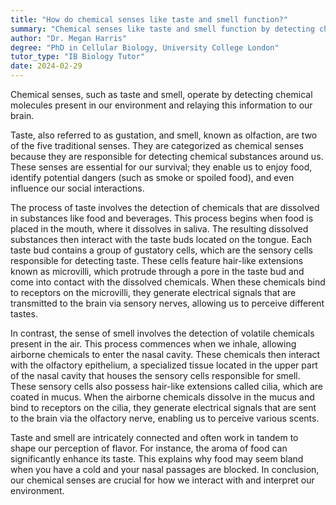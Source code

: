 ```yaml
---
title: "How do chemical senses like taste and smell function?"
summary: "Chemical senses like taste and smell function by detecting chemical molecules in our environment and transmitting this information to our brain."
author: "Dr. Megan Harris"
degree: "PhD in Cellular Biology, University College London"
tutor_type: "IB Biology Tutor"
date: 2024-02-29
---
```


Chemical senses, such as taste and smell, operate by detecting chemical molecules present in our environment and relaying this information to our brain.

Taste, also referred to as gustation, and smell, known as olfaction, are two of the five traditional senses. They are categorized as chemical senses because they are responsible for detecting chemical substances around us. These senses are essential for our survival; they enable us to enjoy food, identify potential dangers (such as smoke or spoiled food), and even influence our social interactions.

The process of taste involves the detection of chemicals that are dissolved in substances like food and beverages. This process begins when food is placed in the mouth, where it dissolves in saliva. The resulting dissolved substances then interact with the taste buds located on the tongue. Each taste bud contains a group of gustatory cells, which are the sensory cells responsible for detecting taste. These cells feature hair-like extensions known as microvilli, which protrude through a pore in the taste bud and come into contact with the dissolved chemicals. When these chemicals bind to receptors on the microvilli, they generate electrical signals that are transmitted to the brain via sensory nerves, allowing us to perceive different tastes.

In contrast, the sense of smell involves the detection of volatile chemicals present in the air. This process commences when we inhale, allowing airborne chemicals to enter the nasal cavity. These chemicals then interact with the olfactory epithelium, a specialized tissue located in the upper part of the nasal cavity that houses the sensory cells responsible for smell. These sensory cells also possess hair-like extensions called cilia, which are coated in mucus. When the airborne chemicals dissolve in the mucus and bind to receptors on the cilia, they generate electrical signals that are sent to the brain via the olfactory nerve, enabling us to perceive various scents.

Taste and smell are intricately connected and often work in tandem to shape our perception of flavor. For instance, the aroma of food can significantly enhance its taste. This explains why food may seem bland when you have a cold and your nasal passages are blocked. In conclusion, our chemical senses are crucial for how we interact with and interpret our environment.
    